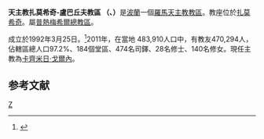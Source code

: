 {{Infobox Roman Catholic diocese
|name= 扎莫希奇-盧巴丘夫
|jurisdiction=教區
|latin = Dioecesis Zamosciensis-Lubaczoviensis
|image = Katedra zamosc.JPG
|caption = 扎莫希奇主教座堂 
|location = [[波蘭|波蘭]]
|territory =[[扎莫希奇|扎莫希奇]]
|population = 470,294
|rite = [[拉丁禮|拉丁禮]]
|patron = 
|province = 普熱梅希爾
|established = 1992年
|cathedral = [[扎莫希奇主教座堂|扎莫希奇主教座堂]]
|co-cathedral = [[達尼老副主教座堂|達尼老副主教座堂]]
|leadership = 主教
|website = http://www.zamosc.opoka.org.pl/
|教宗 = 
|metropolitan =
|ordinary = [[卡齊米日·戈爾內|卡齊米日·戈爾內]]
|coadjutor bishop =
|emeritus =
}}
'''天主教扎莫希奇-盧巴丘夫教區 （{{lang-la|Dioecesis Zamosciensis-Lubaczoviensis}}、{{lang-pl|Diecezja rzeszowska}}）'''是[[波蘭|波蘭]]一個[[羅馬天主教|羅馬天主教]][[教區|教區]]。教座位於[[扎莫希奇|扎莫希奇]]。屬[[天主教普熱梅希爾總教區|普熱梅希爾總教區]]。

成立於1992年3月25日。<ref name="">{{cite journal
|journal=[[宗座公報|宗座公報]]
|publisher=梵蒂岡出版社
|volume=84
|title=''Totus Tuus Poloniae populus''
|page=1099
|url=http://www.vatican.va/archive/aas/documents/AAS%2084%20%5B1992%5D%20-%20ocr.pdf
|access-date=2012-07-18
|archive-date=2020-07-13
|archive-url=https://web.archive.org/web/20200713051903/http://www.vatican.va/archive/aas/documents/AAS%2084%20%5B1992%5D%20-%20ocr.pdf
|dead-url=no
}}</ref>2011年，在當地 483,910人口中，有教友470,294人，佔轄區總人口97.2%、184個堂區、474名司鐸、28名修士、140名修女。現任主教為[[卡齊米日·戈爾內|卡齊米日·戈爾內]]。

==参考文献==
<div class="references-small">
<references></references>
</div>

{{波蘭天主教教區}}

[[Category:波蘭天主教教區|Z]]